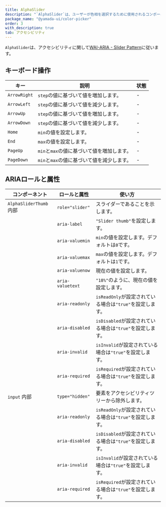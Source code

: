 ```yaml
---
title: AlphaSlider
description: "`AlphaSlider`は、ユーザーが色相を選択するために使用されるコンポーネントです。"
package_name: "@yamada-ui/color-picker"
order: 3
with_description: true
tab: アクセシビリティ
---
```


`AlphaSlider`は、アクセシビリティに関して[WAI-ARIA - Slider Pattern](https://www.w3.org/WAI/ARIA/apg/patterns/slider/)に従います。

## キーボード操作

| キー         | 説明                                       | 状態 |
| ------------ | ------------------------------------------ | ---- |
| `ArrowRight` | `step`の値に基づいて値を増加します。       | -    |
| `ArrowLeft`  | `step`の値に基づいて値を減少します。       | -    |
| `ArrowUp`    | `step`の値に基づいて値を増加します。       | -    |
| `ArrowDown`  | `step`の値に基づいて値を減少します。       | -    |
| `Home`       | `min`の値を設定します。                    | -    |
| `End`        | `max`の値を設定します。                    | -    |
| `PageUp`     | `min`と`max`の値に基づいて値を増加します。 | -    |
| `PageDown`   | `min`と`max`の値に基づいて値を減少します。 | -    |

## ARIAロールと属性

| コンポーネント                     | ロールと属性     | 使い方                                                   |
| ---------------------------------- | ---------------- | -------------------------------------------------------- |
| `AlphaSliderThumb` <Tag>内部</Tag> | `role="slider"`  | スライダーであることを示します。                         |
|                                    | `aria-label`     | `"Slider thumb"`を設定します。                           |
|                                    | `aria-valuemin`  | `min`の値を設定します。デフォルトは`0`です。             |
|                                    | `aria-valuemax`  | `max`の値を設定します。デフォルトは`1`です。             |
|                                    | `aria-valuenow`  | 現在の値を設定します。                                   |
|                                    | `aria-valuetext` | `"18%"`のように、現在の値を設定します。                  |
|                                    | `aria-readonly`  | `isReadOnly`が設定されている場合は`"true"`を設定します。 |
|                                    | `aria-disabled`  | `isDisabled`が設定されている場合は`"true"`を設定します。 |
|                                    | `aria-invalid`   | `isInvalid`が設定されている場合は`"true"`を設定します。  |
|                                    | `aria-required`  | `isRequired`が設定されている場合は`"true"`を設定します。 |
| `input` <Tag>内部</Tag>            | `type="hidden"`  | 要素をアクセシビリティツリーから除外します。             |
|                                    | `aria-readonly`  | `isReadOnly`が設定されている場合は`"true"`を設定します。 |
|                                    | `aria-disabled`  | `isDisabled`が設定されている場合は`"true"`を設定します。 |
|                                    | `aria-invalid`   | `isInvalid`が設定されている場合は`"true"`を設定します。  |
|                                    | `aria-required`  | `isRequired`が設定されている場合は`"true"`を設定します。 |
